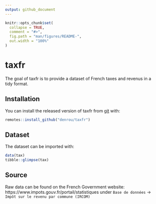 ```yaml
---
output: github_document
---
```


<!-- README.md is generated from README.Rmd. Please edit that file -->

```r
knitr::opts_chunk$set(
  collapse = TRUE,
  comment = "#>",
  fig.path = "man/figures/README-",
  out.width = "100%"
)
```
# taxfr

The goal of taxfr is to provide a dataset of French taxes and revenus in a tidy format.

## Installation

You can install the released version of taxfr from [git](https://github.com/denrou/taxfr) with:

```r
remotes::install_github("denrou/taxfr")
```

## Dataset

The dataset can be imported with:

```r
data(tax)
tibble::glimpse(tax)
```

## Source

Raw data can be found on the French Government website: https://www.impots.gouv.fr/portail/statistiques under `Base de données` -> `Impôt sur le revenu par commune (IRCOM)`

